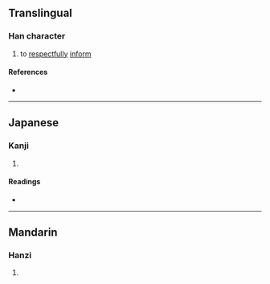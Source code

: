 {{also|告}}
{{character info/new}}
==Translingual==

===Han character===
{{Han char|rn=29|rad=又|as=07|sn=9|four=|canj=GISLE|ids=⿰去𠬝}}

# to [[respectful]]ly [[inform]]

====References====
* {{Han ref|kx=0166.160|dkj=03170|hdz=10397.080|uh=53DD|ud=21469}}

----

==Japanese==

===Kanji===
{{ja-kanji|grade=|rs=又07}}

# {{rfdef|ja|sort=又07}}

====Readings====
* {{ja-readings|on=[[こう]] (kō)|kun=}}

----

==Mandarin==

===Hanzi===
{{cmn-hanzi|pin=[[gào]] ([[gao4]])|wg=kao<sup>4</sup>}}

# {{rfdef|cmn|sort=又07}}